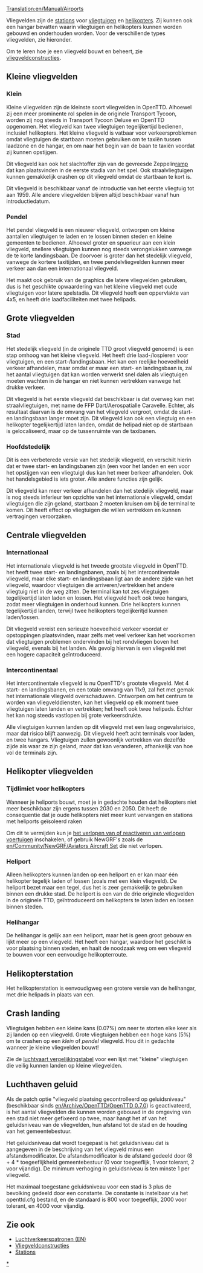 [[Translation:en/Manual/Airports]]

Vliegvelden zijn de [[nl/Manual/Stations|stations]] voor [[nl/Manual/Vliegtuigen|vliegtuigen]] en [[nl/Manual/Vliegtuigen|helikopters]]. Zij kunnen ook een hangar bevatten waarin vliegtuigen en helikopters kunnen worden gebouwd en onderhouden worden. Voor de verschillende types vliegvelden, zie hieronder.

Om te leren hoe je een vliegveld bouwt en beheert, zie [[nl/Manual/Bouw vliegveld|vliegveldconstructies]].

==Kleine vliegvelden==

===Klein===
{{nl/Manual/Vliegveld|Fullname=Klein vliegveld|image=en/Manual/Airport s.png|Entry=|Runways=1|Ramps=2|Heli=1 (at terminals)|size=3 x 4|hangars=1|catchment=4|noise=3}}

Kleine vliegvelden zijn de kleinste soort vliegvelden in OpenTTD. Alhoewel zij een meer prominente rol spelen in de originele Transport Tycoon, worden zij nog steeds in Transport Tycoon Deluxe en OpenTTD opgenomen. Het vliegveld kan twee vliegtuigen tegelijkertijd bedienen, inclusief helikopters. Het kleine vliegveld is vatbaar voor verkeersproblemen omdat vliegtuigen de startbaan moeten gebruiken om te taxiën tussen laadzone en de hangar, en om naar het begin van de baan te taxiën voordat zij kunnen opstijgen.

Dit vliegveld kan ook het slachtoffer zijn van de gevreesde Zeppelin[[en/Manual/Disasters|ramp]] dat kan plaatsvinden in de eerste stadia van het spel. Ook straalvliegtuigen kunnen gemakkelijk crashen op dit vliegveld omdat de startbaan te kort is.

Dit vliegveld is beschikbaar vanaf de introductie van het eerste vliegtuig tot aan 1959. Alle andere vliegvelden blijven altijd beschikbaar vanaf hun introductiedatum.

{{en/-}}

===Pendel===
{{nl/Manual/Vliegveld|Fullname=Pendel vliegveld|image=en/Manual/Commuterairport.png|imagewidth=300px|Entry=1983|Runways=1|Ramps=3|Heli=2|size=4 x 5|hangars=1|catchment=4|noise=4}}

Het pendel vliegveld is een nieuwer vliegveld, ontworpen om kleine aantallen vliegtuigen te laden en te lossen binnen steden en kleine gemeenten te bedienen. Alhoewel groter en spuerieur aan een klein vliegveld, snellere vliegtuigen kunnen nog steeds verongelukken vanwege de te korte landingsbaan. De doorvoer is groter dan het stedelijk vliegveld, vanwege de kortere taxitijden, en twee pendelvliegvelden kunnen meer verkeer aan dan een internationaal vliegveld.

Het maakt ook gebruik van de graphics die latere vliegvelden gebruiken, dus is het geschikte opwaardering van het kleine vliegveld met oude vliegtuigen voor latere spelstadia. Dit vliegveld heeft een oppervlakte van 4x5, en heeft drie laadfaciliteiten met twee helipads. 

{{en/-}}

==Grote vliegvelden==

===Stad===
{{nl/Manual/Vliegveld|Fullname=Stedelijk vliegveld|image=en/Manual/Airport c.png|imagewidth=300px|Entry=1955|Runways=1|Ramps=3|Heli=1 (at terminals)|size=6 x 6|hangars=1|catchment=5|noise=5}}

Het stedelijk vliegveld (in de originele TTD groot vliegveld genoemd) is een stap omhoog van het kleine vliegveld. Het heeft drie laad-/lospieren voor vliegtuigen, en een start-/landingsbaan. Het kan een reelijke hoeveelheid verkeer afhandelen, maar omdat er maar een start- en landingsbaan is, zal het aantal vliegtuigen dat kan worden verwerkt snel dalen als vliegtuigen moeten wachten in de hangar en niet kunnen vertrekken vanwege het drukke verkeer.

Dit vliegveld is het eerste vliegveld dat beschikbaar is dat overweg kan met straalvliegtuigen, met name de FFP Dart/Aerospatialle Caravelle. Echter, als resultaat daarvan is de omvang van het vliegveld vergroot, omdat de start- en landingsbaan langer moet zijn. Dit vliegveld kan ook een vliegtuig en een helikopter tegelijkertijd laten landen, omdat de helipad niet op de startbaan is gelocaliseerd, maar op de tussenruimte van de taxibanen.

{{en/-}}

===Hoofdstedelijk===
{{nl/Manual/Vliegveld|Fullname=Hoofdstedelijk vliegveld|image=en/Manual/Airport m.png|imagewidth=300px|Entry=1980|Runways=2|Ramps=3|Heli=1 (at terminals)|size=6 x 6|hangars=1|catchment=6|noise=8}}

Dit is een verbeterede versie van het stedelijk vliegveld, en verschilt hierin dat er twee start- en landingsbanen zijn (een voor het landen en een voor het opstijgen van een vliegtuig) dus kan het meer berkeer afhandelen. Ook het handelsgebied is iets groter. Alle andere functies zijn gelijk.

Dit vliegveld kan meer verkeer afhandelen dan het stedelijk vliegveld, maar is nog steeds inferieur ten opzichte van het internationale vliegveld, omdat vliegtuigen die zijn geland, startbaan 2 moeten kruisen om bij de terminal te komen. Dit heeft effect op vliegtuigen die willen vertrekken en kunnen vertragingen veroorzaken.

{{en/-}}

==Centrale vliegvelden==

===Internationaal===
{{nl/Manual/Vliegveld|Fullname=Internationaal vliegveld|image=en/Manual/Airport i.png|imagewidth=300px|Entry=1990|Runways=2|Ramps=6|Heli=2|size=7 x 7|hangars=2|catchment=8|noise=17}}

Het internationale vliegveld is het tweede grootste vliegveld in OpenTTD. het heeft twee start- en landingsbanen, zoals bij het intercontinentale vliegveld, maar elke start- en landingsbaan ligt aan de andere zijde van het vliegveld, waardoor vliegtuigen die arriveren/vertrekken het andere vliegtuig niet in de weg zitten. De terminal kan tot zes vliegtuigen tegelijkertijd laten laden en lossen. Het vliegveld heeft ook twee hangars, zodat meer vliegtuigen in onderhoud kunnen. Drie helikopters kunnen tegelijkertijd landen, terwijl twee helikopters tegelijkeritjd kunnen laden/lossen.

Dit vliegveld vereist een serieuze hoeveelheid verkeer voordat er opstoppingen plaatsvinden, maar zelfs met veel verkeer kan het voorkomen dat vliegtuigen problemen ondervinden bij het rondvliegen boven het vliegveld, evenals bij het landen. Als gevolg hiervan is een vliegveld met een hogere capaciteit geïntroduceerd.
{{en/-}}

===Intercontinentaal===
{{nl/Manual/Vliegveld|Fullname=Intercontinentaal vliegveld|image=en/Manual/Intercontinentalairport.png|imagewidth=300px|Entry=2002|Runways=4 (2 start; 2 landing)|Ramps=8|Heli=2|size=11 x 9|hangars=2|catchment=10|noise=25}}

Het intercontinentale vliegveld is nu OpenTTD's grootste vliegveld. Met 4 start- en landingsbanen, en een totale omvang van 11x9, zal het met gemak het internationale vliegveld overschaduwen. Ontworpen om het centrum te worden van vliegvelddiensten, kan het vliegveld op elk moment twee vliegtuigen laten landen en vertrekken; het heeft ook twee helipads. Echter het kan nog steeds vastlopen bij grote verkeersdrukte.

Alle vliegtuigen kunnen landen op dit vliegveld met een laag ongevalsrisico, maar dat risico blijft aanwezig. Dit vliegveld heeft acht terminals voor laden, en twee hangars. Vliegtuigen zullen gewoonlijk vertrekken van dezelfde zijde als waar ze zijn geland, maar dat kan veranderen, afhankelijk van hoe vol de terminals zijn.

{{en/-}}

==Helikopter vliegvelden==
===Tijdlimiet voor helikopters===
Wanneer je heliports bouwt, moet je in gedachte houden dat helikopters niet meer beschikbaar zijn ergens tussen 2030 en 2050. Dit heeft de consequentie dat je oude helikopters niet meer kunt vervangen en stations met heliports geïsoleerd raken

Om dit te vermijden kun je [[nl/Archive/Manual/Settings/Voertuigen verouderen nooit|het verlopen van of reactiveren van verlopen voertuigen]] inschakelen, of gebruik NewGRF's zoals de [[en/Community/NewGRF/Aviators Aircraft Set]] die niet verlopen.

===Heliport===
{{nl/Manual/Vliegveld|Fullname=Heliport|image=en/Manual/Heliport.png|Entry=1963|Runways=N/A|Ramps=N/A|Heli=1|size=1 x 1|hangars=N/A|catchment=4|noise=1}}

Alleen helikopters kunnen landen op een heliport en er kan maar één helikopter tegelijk laden of lossen (zoals met een klein vliegveld). De heliport bezet maar een tegel, dus het is zeer gemakkelijk te gebruiken binnen een drukke stad. De heliport is een van de drie originele vliegvelden in de originele TTD, geïntroduceerd om helikopters te laten laden en lossen binnen steden.

{{en/-}}

===Helihangar===
{{nl/Manual/Vliegveld|Fullname=Helihangar|image=en/Manual/Helidepot.png|Entry=1976|Runways=N/A|Ramps=N/A|Heli=1|size=2 x 2|hangars=1|catchment=4|noise=2}}

De helihangar is gelijk aan een heliport, maar het is geen groot gebouw en lijkt meer op een vliegveld. Het heeft een hangar, waardoor het geschikt is voor plaatsing binnen steden, en haalt de noodzaak weg om een vliegveld te bouwen voor een eenvoudige helikopterroute.

{{en/-}}

==Helikopterstation==
{{nl/Manual/Vliegveld|Fullname=Helikopterstation|image=en/Manual/Helistation.png|Entry=1980|Runways=N/A|Ramps=N/A|Heli=3|size=2 x 4|hangars=1|catchment=4|noise=3}}

Het helikopterstation is eenvoudigweg een grotere versie van de helihangar, met drie helipads in plaats van een.

{{en/-}}

==Crash landing==
Vliegtuigen hebben een kleine kans (0.07%) om neer te storten elke keer als zij landen op een vliegveld. Grote vliegtuigen hebben een hoge kans (5%) om te crashen op een ''klein'' of ''pendel'' vliegveld. Hou dit in gedachte wanneer je kleine vliegvelden bouwt!

Zie de [[en/Manual/Base Set/Aircraft/Air Comparison|luchtvaart vergelijkingstabel]] voor een lijst met "kleine" vliegtuigen die veilig kunnen landen op kleine vliegvelden.

==Luchthaven geluid==
Als de patch optie "vliegveld plaatsing gecontrolleerd op geluidsniveau" (beschikbaar sinds [[en/Archive/OpenTTD/OpenTTD 0.7.0]]) is geactivateerd, is het aantal vliegvelden die kunnen worden gebouwd in de omgeving van een stad niet meer gefixeerd op twee, maar hangt het af van het geluidsniveau van de vliegvelden, hun afstand tot de stad en de houding van het gemeentebestuur.

Het geluidsniveau dat wordt toegepast is het geluidsniveau dat is aangegeven in de beschrijving van het vliegveld minus een afstandsmodificator. De afstandsmodificator is de afstand gedeeld door (8 + 4 * toegeeflijkheid gemeentebestuur (0 voor toegeeflijk, 1 voor tolerant, 2 voor vijandig). De minimum verhoging in geluidsniveau is ten minste 1 per vliegveld.

Het maximaal toegestane geluidsniveau voor een stad is 3 plus de bevolking gedeeld door een constante. De constante is instelbaar via het openttd.cfg bestand, en de standaard is 800 voor toegeeflijk, 2000 voor tolerant, en 4000 voor vijandig.
{{nl/Kenmerken|0.7}}

==Zie ook==
*[[en/Air Traffic Patterns|Luchtverkeerspatronen (EN)]]
*[[nl/Manual/Bouw vliegveld|Vliegveldconstructies]]
*[[nl/Manual/Stations|Stations]]

[[Category:nl/Manual/Base Set/Aircraft/Vliegtuigen|*]]